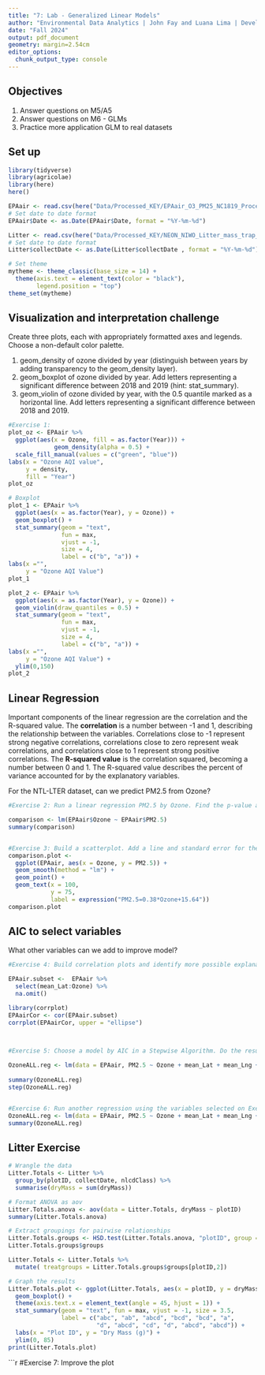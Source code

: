 ```yaml
---
title: "7: Lab - Generalized Linear Models"
author: "Environmental Data Analytics | John Fay and Luana Lima | Developed by Kateri Salk"
date: "Fall 2024"
output: pdf_document
geometry: margin=2.54cm
editor_options: 
  chunk_output_type: console
---
```


## Objectives
1. Answer questions on M5/A5
2. Answer questions on M6 - GLMs
3. Practice more application GLM to real datasets


## Set up
```r
library(tidyverse)
library(agricolae)   
library(here)
here()

EPAair <- read.csv(here("Data/Processed_KEY/EPAair_O3_PM25_NC1819_Processed.csv"), stringsAsFactors = TRUE)
# Set date to date format
EPAair$Date <- as.Date(EPAair$Date, format = "%Y-%m-%d")

Litter <- read.csv(here("Data/Processed_KEY/NEON_NIWO_Litter_mass_trap_Processed.csv"), stringsAsFactors = TRUE)
# Set date to date format
Litter$collectDate <- as.Date(Litter$collectDate , format = "%Y-%m-%d")

# Set theme
mytheme <- theme_classic(base_size = 14) +
  theme(axis.text = element_text(color = "black"), 
        legend.position = "top")
theme_set(mytheme)
```



## Visualization and interpretation challenge

Create three plots, each with appropriately formatted axes and legends. Choose a non-default color palette.

1. geom_density of ozone divided by year (distinguish between years by adding transparency to the geom_density layer).
2. geom_boxplot of ozone divided by year. Add letters representing a significant difference between 2018 and 2019 (hint: stat_summary). 
3. geom_violin of ozone divided by year, with the 0.5 quantile marked as a horizontal line. Add letters representing a significant difference between 2018 and 2019. 

```r
#Exercise 1:
plot_oz <- EPAair %>% 
  ggplot(aes(x = Ozone, fill = as.factor(Year))) + 
             geom_density(alpha = 0.5) +
  scale_fill_manual(values = c("green", "blue"))
labs(x = "Ozone AQI value", 
     y = density, 
     fill = "Year")
plot_oz

# Boxplot
plot_1 <- EPAair %>% 
  ggplot(aes(x = as.factor(Year), y = Ozone)) +
  geom_boxplot() +
  stat_summary(geom = "text", 
               fun = max, 
               vjust = -1, 
               size = 4,
               label = c("b", "a")) +
labs(x ="",
     y = "Ozone AQI Value")
plot_1

plot_2 <- EPAair %>% 
  ggplot(aes(x = as.factor(Year), y = Ozone)) +
  geom_violin(draw_quantiles = 0.5) +
  stat_summary(geom = "text", 
               fun = max, 
               vjust = -1, 
               size = 4,
               label = c("b", "a")) +
labs(x ="",
     y = "Ozone AQI Value") +
  ylim(0,150)
plot_2
```

## Linear Regression

Important components of the linear regression are the correlation and the R-squared value. The **correlation** is a number between -1 and 1, describing the relationship between the variables. Correlations close to -1 represent strong negative correlations, correlations close to zero represent weak correlations, and correlations close to 1 represent strong positive correlations. The **R-squared value** is the correlation squared, becoming a number between 0 and 1. The R-squared value describes the percent of variance accounted for by the explanatory variables. 

For the NTL-LTER dataset, can we predict PM2.5 from Ozone?

```r

#Exercise 2: Run a linear regression PM2.5 by Ozone. Find the p-value and R-squared value. 

comparison <- lm(EPAair$Ozone ~ EPAair$PM2.5)
summary(comparison)


#Exercise 3: Build a scatterplot. Add a line and standard error for the linear regression. Add the regression equation to the plot
comparison.plot <- 
  ggplot(EPAair, aes(x = Ozone, y = PM2.5)) +
  geom_smooth(method = "lm") +
  geom_point() +
  geom_text(x = 100, 
            y = 75, 
            label = expression("PM2.5=0.38*Ozone+15.64"))
comparison.plot


```


## AIC to select variables

What other variables can we add to improve model?

```r

#Exercise 4: Build correlation plots and identify more possible explanatory variables to add to the regression.

EPAair.subset <-  EPAair %>% 
  select(mean_Lat:Ozone) %>% 
  na.omit()

library(corrplot)
EPAairCor <- cor(EPAair.subset)
corrplot(EPAairCor, upper = "ellipse")
            


#Exercise 5: Choose a model by AIC in a Stepwise Algorithm. Do the results from AIC match the variables you selected on Exercise 4?

OzoneALL.reg <- lm(data = EPAair, PM2.5 ~ Ozone + mean_Lat + mean_Lng + Year + Month)
            
summary(OzoneALL.reg)
step(OzoneALL.reg)


#Exercise 6: Run another regression using the variables selected on Exercise 6. Compare r-squared value with the one from Exercise 2. 
OzoneALL.reg <- lm(data = EPAair, PM2.5 ~ Ozone + mean_Lat + mean_Lng + Month)
summary(OzoneALL.reg)
```



## Litter Exercise

```r
# Wrangle the data
Litter.Totals <- Litter %>%
  group_by(plotID, collectDate, nlcdClass) %>%
  summarise(dryMass = sum(dryMass))

# Format ANOVA as aov
Litter.Totals.anova <- aov(data = Litter.Totals, dryMass ~ plotID)
summary(Litter.Totals.anova)

# Extract groupings for pairwise relationships
Litter.Totals.groups <- HSD.test(Litter.Totals.anova, "plotID", group = TRUE)
Litter.Totals.groups$groups

Litter.Totals <- Litter.Totals %>%
  mutate( treatgroups = Litter.Totals.groups$groups[plotID,2])

# Graph the results
Litter.Totals.plot <- ggplot(Litter.Totals, aes(x = plotID, y = dryMass)) +
  geom_boxplot() +
  theme(axis.text.x = element_text(angle = 45, hjust = 1)) +
  stat_summary(geom = "text", fun = max, vjust = -1, size = 3.5,
               label = c("abc", "ab", "abcd", "bcd", "bcd", "a", 
                         "d", "abcd", "cd", "d", "abcd", "abcd")) +
  labs(x = "Plot ID", y = "Dry Mass (g)") +
  ylim(0, 85)
print(Litter.Totals.plot)

```

```r
#Exercise 7: Improve the plot

